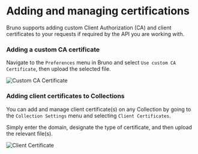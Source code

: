 # Adding and managing certifications

Bruno supports adding custom Client Authorization (CA) and client certificates to your requests if required by the API you are working with.

### Adding a custom CA certificate

Navigate to the `Preferences` menu in Bruno and select `Use custom CA Certificate`, then upload the selected file.

![Custom CA Certificate](/screenshots/auth/customcacert.webp)

### Adding client certificates to Collections

You can add and manage client certificate(s) on any Collection by going to the `Collection Settings` menu and selecting `Client Certificates`.

Simply enter the domain, designate the type of certificate, and then upload the relevant file(s).

![Client Certificate](/screenshots/auth/clientcerts.webp)
